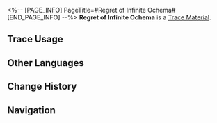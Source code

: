 <%-- [PAGE_INFO]
PageTitle=#Regret of Infinite Ochema#
[END_PAGE_INFO] --%>
{{Item Infobox
|id          = 110503
|image       = Item Regret of Infinite Ochema.png{{subst:void|<!--$UPLOAD:<<SpriteOutput/ItemFigures/110503.png>-<Item Regret of Infinite Ochema.png>-<Item Icons>>-->}}
|type        = Trace Material
|invCategory = Upgrade Materials
|rarity      = 4
|effect      = 
|description = Advanced level-up material for Traces.
|source1     = [[Echo of War (Scalegorge Waterscape)]]
}}
{{Description|No matter how many bodies it steals, its wish remains unfulfilled. Like those who seek the medicines of immortality, it craves an imperishable vessel, one that will rid it of its fear of destruction. And yet, it knows this is a dream that will never come true.<br /><br />''"I have seen countless worlds devoured by The Blemished One's conflagration, and I was one of THEIR flames. I danced at the twirl of THEIR fingers, keenly aware that should the fuel burn out, this fire will also extinguish..."''}}
'''Regret of Infinite Ochema''' is a [[Trace Material]].

==Trace Usage==
{{Trace Usage}}

==Other Languages==
{{Other Languages
|en   = Regret of Infinite Ochema
|zhs  = 无穷假身的遗恨
|zht  = 無窮假身的遺恨
|ja   = 無窮なる仮身の遺恨
|ko   = 무한한 가짜의 여한
|es   = Arrepentimiento del eterno vehículo del alma
|fr   = Regret de l'ochéma infini
|ru   = Покаяние вечного ложного тела
|th   = Regret of Infinite Ochema
|vi   = Oán Hận Vô Hạn
|de   = Bedauern des unendlichen Pseudokörpers
|id   = Regret of Infinite Ochema
|pt   = Arrependimento do Ochema Infinito
}}

==Change History==
{{Change History|1.0}}

==Navigation==
{{Upgrade Material Navbox}}
